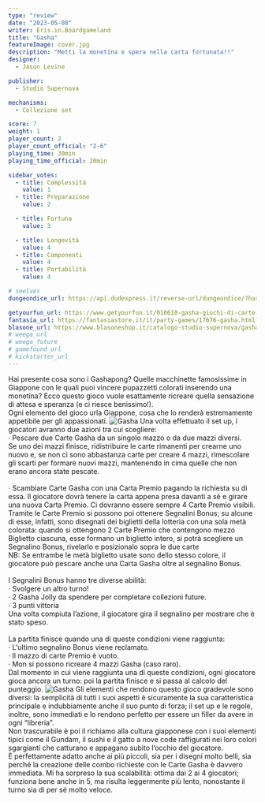 ```yaml
---
type: "review"
date: "2023-05-08"
writer: Eris.in.Boardgameland
title: "Gasha"
featureImage: cover.jpg
description: "Metti la monetina e spera nella carta fortunata!!"
designer:
  - Jason Levine

publisher:
  - Studio Supernova

mechanisms:
  - Collezione set

score: 7
weight: 1
player_count: 2
player_count_official: "2-6"
playing_time: 30min
playing_time_official: 20min

sidebar_votes:
  - title: Complessità
    value: 1
  - title: Preparazione
    value: 2

  - title: Fortuna
    value: 3

  - title: Longevità
    value: 4
  - title: Componenti
    value: 4
  - title: Portabilità
    value: 4

# seelves
dungeondice_url: https://api.dudexpress.it/reverse-url/dungeondice/?hash=cbac11fd87f6c2463b33b375d216898f

getyourfun_url: https://www.getyourfun.it/010610-gasha-giochi-di-carte.html?ref=7020
fantasia_url: https://fantasiastore.it/it/party-games/17676-gasha.html?aff=47
blasone_url: https://www.blasoneshop.it/catalogo-studio-supernova/gasha-91-2719
# weega_url
# weega_future
# gamefound_url
# kickstarter_url
---
```


<Setting>
  Hai presente cosa sono i Gashapong? Quelle macchinette famosissime in
  Giappone con le quali puoi vincere pupazzetti colorati inserendo una monetina?
  Ecco questo gioco vuole esattamente ricreare quella sensazione di attesa e
  speranza (e ci riesce benissimo!).
  <br />
  Ogni elemento del gioco urla Giappone, cosa che lo renderà estremamente
  appetibile per gli appassionati.

</Setting>

<img src="./game1.jpg" alt="Gasha" />

<Rules>
  Una volta effettuato il set up, i giocatori avranno due azioni tra cui
  scegliere:
  <br />
  · Pescare due Carte Gasha da un singolo mazzo o da due mazzi diversi. 
  <br />
  Se uno dei mazzi finisce, ridistribuire le carte rimanenti per crearne uno
  nuovo e, se non ci sono abbastanza carte per creare 4 mazzi, rimescolare gli
  scarti per formare nuovi mazzi, mantenendo in cima quelle che non erano ancora
  state pescate.
  <br />
  
  <br />
  · Scambiare Carte Gasha con una Carta Premio pagando la richiesta su di essa.
  Il giocatore dovrà tenere la carta appena presa davanti a sé e girare una
  nuova Carta Premio. Ci dovranno essere sempre 4 Carte Premio visibili.
  <br />
  Tramite le Carte Premio si possono poi ottenere Segnalini Bonus; su alcune di
  esse, infatti, sono disegnati dei biglietti della lotteria con una sola metà
  colorata: quando si ottengono 2 Carte Premio che contengono mezzo Biglietto
  ciascuna, esse formano un biglietto intero, si potrà scegliere un Segnalino
  Bonus, rivelarlo e posizionalo sopra le due carte 
  <br />
  NB: Se entrambe le metà biglietto usate sono dello stesso colore, il giocatore
  può pescare anche una Carta Gasha oltre al segnalino Bonus.
  <br />
  
  <br />
  I Segnalini Bonus hanno tre diverse abilità:
  <br />
  · Svolgere un altro turno! 
  <br />
  · 2 Gasha Jolly da spendere per completare collezioni future.
  <br />
  · 3 punti vittoria
  <br />
  Una volta compiuta l’azione, il giocatore gira il segnalino per mostrare che è
  stato speso.
  <br />
  
  <br />
  La partita finisce quando una di queste condizioni viene raggiunta:
  <br />
  · L'ultimo segnalino Bonus viene reclamato.
  <br />
  · Il mazzo di carte Premio è vuoto.
  <br />
  · Mon si possono ricreare 4 mazzi Gasha (caso raro).
  <br />
  Dal momento in cui viene raggiunta una di queste condizioni, ogni giocatore
  gioca ancora un turno: poi la partita finisce e si passa al calcolo del
  punteggio.

</Rules>

<img src="./game2.jpg" alt="Gasha" />

<Feedback>
  Gli elementi che rendono questo gioco gradevole sono diversi: la
  semplicità di tutti i suoi aspetti è sicuramente la sua caratteristica
  principale e indubbiamente anche il suo punto di forza; il set up e le regole,
  inoltre, sono immediati e lo rendono perfetto per essere un filler da avere in
  ogni “libreria”. 
  <br />
  Non trascurabile è poi il richiamo alla cultura giapponese con i suoi elementi
  tipici come il Gundam, il sushi e il gatto a nove code raffigurati nei loro
  colori sgargianti che catturano e appagano subito l’occhio del
  giocatore.
  <br />
  È perfettamente adatto anche ai più piccoli, sia per i disegni molto belli,
  sia perché la creazione delle combo richieste con le Carte Gasha è davvero
  immediata. Mi ha sorpreso la sua scalabilità: ottima dai 2 ai 4 giocatori;
  funziona bene anche in 5, ma risulta leggermente più lento, nonostante il
  turno sia di per sé molto veloce.
  <br />

</Feedback>
